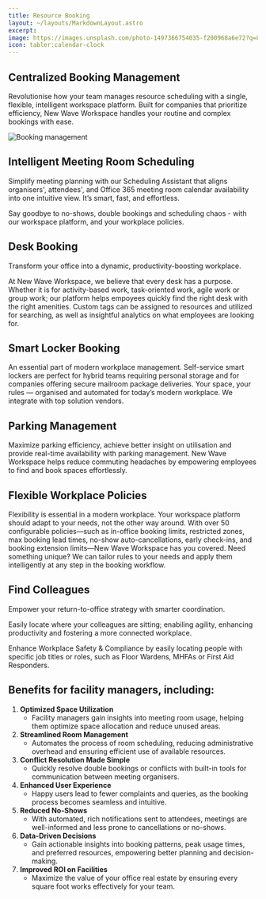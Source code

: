 ```yaml
---
title: Resource Booking
layout: ~/layouts/MarkdownLayout.astro
excerpt:
image: https://images.unsplash.com/photo-1497366754035-f200968a6e72?q=80&w=2301&auto=format&fit=crop&ixlib=rb-4.0.3&ixid=M3wxMjA3fDB8MHxwaG90by1wYWdlfHx8fGVufDB8fHx8fA%3D%3D
icon: tabler:calendar-clock
---
```



## Centralized Booking Management

Revolutionise how your team manages resource scheduling with a single, flexible, intelligent workspace platform. Built for companies that prioritize efficiency, New Wave Workspace handles your routine and complex bookings with ease.

<div className="relative my-8 group">
  <div className="absolute -left-12 -top-8 h-96 w-96 rounded-full blur-2xl bg-indigo-500/40"></div>
  <div className="absolute -right-8 -top-12 h-80 w-80 rounded-full blur-2xl bg-sky-400/40"></div>
  <div className="absolute left-1/3 -bottom-8 h-72 w-96 rounded-full blur-2xl bg-purple-500/40"></div>
  <Image src={BookingManagementImage} alt="Booking management" className="relative z-10 rounded-lg shadow-lg w-full" />
</div>

<div className="relative my-8 group">
  <div className="absolute -right-8 top-52 h-80 w-80 rounded-full blur-2xl bg-indigo-400/40"></div>
  <div class="relative w-[350px] h-[700px] float-right">
    <Iphone
      item={{ img: FloorPlanImage.src, color: ['#fffffff'] }}
      start={{ x: -6, y: 0, z: 12 }}
      end={{ x: 4, y: 0, z: 9 }}
      enableOrbitControls={false}
      enableAutoRotation={false}
    />
  </div>
</div>

## Intelligent Meeting Room Scheduling

Simplify meeting planning with our Scheduling Assistant that aligns organisers', attendees', and Office 365 meeting room calendar availability into one intuitive view. It’s smart, fast, and effortless.

Say goodbye to no-shows, double bookings and scheduling chaos - with our workspace platform, and your workplace policies.

## Desk Booking

Transform your office into a dynamic, productivity-boosting workplace.

At New Wave Workspace, we believe that every desk has a purpose. Whether it is for activity-based work, task-oriented work, agile work or group work; our platform helps empoyees quickly find the right desk with the right amenities. Custom tags can be assigned to resources and utilized for searching, as well as insightful analytics on what employees are looking for.

## Smart Locker Booking

An essential part of modern workplace management. Self-service smart lockers are perfect for hybrid teams requiring personal storage and for companies offering secure mailroom package deliveries. Your space, your rules — organised and automated for today’s modern workplace. We integrate with top solution vendors.

<div className="relative my-8 group">
  <div className="absolute -right-8 top-52 h-80 w-80 rounded-full blur-2xl bg-indigo-400/40"></div>
  <div class="relative w-[350px] h-[700px] float-right">
    <Iphone
      item={{ img: ParkingImage.src, color: ['#fffffff'] }}
      start={{ x: -6, y: 0, z: 12 }}
      end={{ x: 4, y: 0, z: 9 }}
      enableOrbitControls={false}
      enableAutoRotation={false}
    />
  </div>
</div>


## Parking Management

Maximize parking efficiency, achieve better insight on utilisation and provide real-time availability with parking management. New Wave Workspace helps reduce commuting headaches by empowering employees to find and book spaces effortlessly.

## Flexible Workplace Policies

Flexibility is essential in a modern workplace. Your workspace platform should adapt to your needs, not the other way around. With over 50 configurable policies—such as in-office booking limits, restricted zones, max booking lead times, no-show auto-cancellations, early check-ins, and booking extension limits—New Wave Workspace has you covered. Need something unique? We can tailor rules to your needs and apply them intelligently at any step in the booking workflow.

## Find Colleagues

Empower your return-to-office strategy with smarter coordination.

Easily locate where your colleagues are sitting; enabiling agility, enhancing productivity and fostering a more connected workplace.

Enhance Workplace Safety & Compliance by easily locating people with specific job titles or roles, such as Floor Wardens, MHFAs or First Aid Responders.

## Benefits for facility managers, including:

1. **Optimized Space Utilization**
   - Facility managers gain insights into meeting room usage, helping them optimize space allocation and reduce unused areas.
2. **Streamlined Room Management**
   - Automates the process of room scheduling, reducing administrative overhead and ensuring efficient use of available resources.
3. **Conflict Resolution Made Simple**
   - Quickly resolve double bookings or conflicts with built-in tools for communication between meeting organisers.
4. **Enhanced User Experience**
   - Happy users lead to fewer complaints and queries, as the booking process becomes seamless and intuitive.
5. **Reduced No-Shows**
   - With automated, rich notifications sent to attendees, meetings are well-informed and less prone to cancellations or no-shows.
6. **Data-Driven Decisions**
   - Gain actionable insights into booking patterns, peak usage times, and preferred resources, empowering better planning and decision-making.
7. **Improved ROI on Facilities**
   - Maximize the value of your office real estate by ensuring every square foot works effectively for your team.
